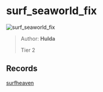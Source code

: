 
# surf_seaworld_fix

![surf_seaworld_fix](https://raw.githubusercontent.com/Sayt123/SurfMapPics/Maps-and-bonuses/csgo/surf_seaworld_fix.jpg)

> Author: **Hulda**
>
> Tier 2

## Records

[surfheaven](https://surfheaven.eu/map/surf_seaworld_fix)
